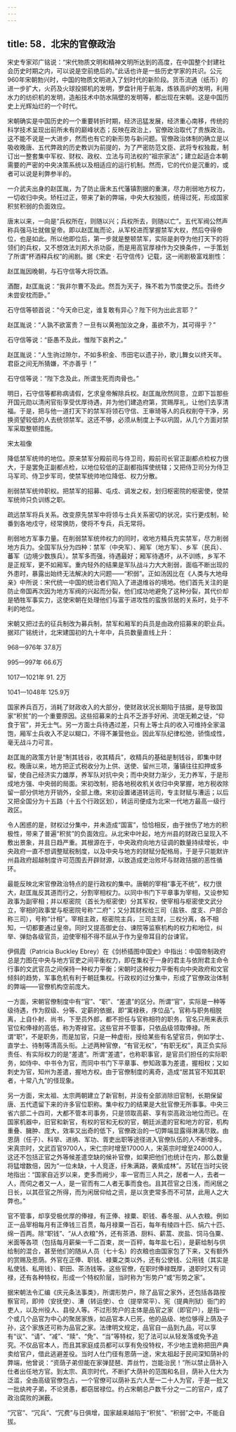 ```yaml
---
---
---
```

title: 58．北宋的官僚政治
---




宋史专家邓广铭说：“宋代物质文明和精神文明所达到的高度，在中国整个封建社会历史时期之内，可以说是空前绝后的。”此话也许是一些历史学家的共识。公元960年宋朝勃兴时，中国的物质文明进入了划时代的新阶段。货币流通（纸币）的进一步扩大，火药及火球投掷机的发明，罗盘针用于航海，炼铁高炉的发明，利用水力的纺织机的发明，造船技术中防水隔壁的发明等，都出现在宋朝。这是中国历史上光辉灿烂的一个时代。

宋朝确实是中国历史的一个重要转折时期，经济迅猛发展，经济重心南移，传统的科学技术呈现出前所未有的巅峰状态；反映在政治上，官僚政治取代了贵族政治。这不能不说是一大进步，然而也有它的新形势与新问题。官僚政治体制的确立是以吸收晚唐、五代弊政的历史教训为前提的，为了严密防范文臣、武将专权独裁，制订出一整套集中军权、财权、政权、立法与司法权的“祖宗家法”；建立起适合本朝需要的严密的中央决策系统以及相适应的运行机制。然而，它的代价是沉重的，或者可以说是利弊参半的。

一介武夫出身的赵匡胤，为了防止唐末五代藩镇割据的重演，尽力削弱地方权力，一切收归中央。矫枉过正，带来了新的弊端，中央大权独揽，统得过死，形成国家积贫积弱的负面效应。

唐末以来，一向是“兵权所在，则随以兴；兵权所去，则随以亡”。五代军阀公然声称兵强马壮就做皇帝。即以赵匡胤而论，从军校进而掌握禁军大权，然后夺得帝位，也是如此。所以他即位后，第一步就是整顿禁军，实际是剥夺为他打天下的将领们的兵权，又不想效法刘邦大杀功臣，而是用高官厚禄作为交换条件，一手策划了所谓“杯酒释兵权”的闹剧。据《宋史 · 石守信传》记载，这一闹剧极富戏剧性：

赵匡胤因晚朝，与石守信等大将饮酒。

酒酣，赵匡胤说：“我非尔曹不及此。然吾为天子，殊不若为节度使之乐。吾终夕未尝安枕而卧。”

石守信等顿首说：“今天命已定，谁复敢有异心？陛下何为出此言耶？”

赵匡胤说：“人孰不欲富贵？一旦有以黄袍加汝之身，虽欲不为，其可得乎？”

石守信等说：“臣愚不及此，惟陛下哀矜之。”

赵匡胤说：“人生驹过隙尔，不如多积金、市田宅以遗子孙，歌儿舞女以终天年。君臣之间无所猜嫌，不亦善乎！”

石守信等说：“陛下念及此，所谓生死而肉骨也。”

明日，石守信等都称病请假，乞求皇帝解除兵权。赵匡胤欣然同意，立即下旨那些开国元勋以清闲官衔享受优厚待遇，并为他们建造府第，赏赐厚礼，让他们去享清福。于是，把与他一道打天下的禁军将领石守信、王审琦等人的兵权削夺干净，另换资望较低的人去统领禁军。这还不够，必须从制度上予以巩固，从几个方面对禁军采取整顿措施。



宋太祖像



降低禁军统帅的地位。原来禁军分殿前司与侍卫司，殿前司长官正副都点检权力很大，于是罢免正副都点检，以地位较低的正副都指挥使统辖；又把侍卫司分为侍卫马军司、侍卫步军司，使禁军统帅地位降低、权力分散。

削弱禁军统帅职权。把禁军的招募、屯戍、调发之权，划归枢密院的枢密使，使禁军统帅只负训练之职。

疏远禁军将兵关系。改变原先禁军中将领与士兵关系密切的状况，实行更戍制，轮番到各地戍守，经常换防，使将不专兵，兵无常将。

削弱地方军事力量。在削弱禁军统帅权力的同时，收地方精兵充实禁军，尽力削弱地方兵力。全国军队分为四种：禁军（中央军）、厢军（地方军）、乡军（民兵）、蕃军（边境少数族兵）。禁军多而强，待遇最好；厢军待遇坏，从不训练，乡军不是正规军，更不如厢军。重内轻外的结果是军队战斗力大大削弱，面临不断出现的外患时，暴露出始终无法解决的大问题——“积弱”。正如汤因比在《人类与大地母亲》中所说：宋代统一中国的统治者们陷入了进退维谷的境地。他们首先关注的是防止帝国再次因为地方军阀的兴起而分裂，他们成功地避免了这种分裂，其代价却是牺牲军事实力，这使宋朝在处理他们与富于进攻性的蛮族邻居的关系时，处于不利的地位。

宋朝又把过去的征兵制改为募兵制，禁军和厢军的兵员是由政府招募来的职业兵。据邓广铭统计，北宋建国初的九十年中，兵员数量直线上升：


968—976年 37.8万

995—997年 66.6万

1017—1021年 91. 2万

1041—1048年 125.9万



国家养兵百万，消耗了财政收入的大部分，使财政状况长期陷于拮据，是导致国家“积贫”的一个重要原因。这些招募来的士兵不乏游手好闲、流氓无赖之徒，“仰食于官”，并无士气。另一方面士兵待遇过差，只有上等士兵的收入可维持全家温饱，厢军士兵收入不足以糊口，不得不兼营他业。因此军队纪律松弛，骄惰成性，毫无战斗力可言。

赵匡胤的政策方针是“制其钱谷，收其精兵”，收精兵的基础是制钱谷，即集中财权。晚唐以来，地方把正式税收分为上供、送使、留州三项，藩镇往往扣押或多留，使自己经济实力雄厚，养军队对抗中央；而中央财力渐少，无力养军，于是形成地方强、中央弱的局面。宋初改制，把各地税收机关收归中央掌握，地方税收除留一部分供地方开销外，全部上缴。宋初设置诸道转运司，专主财赋与漕运；以后又把全国分为十五路（十五个行政区划），转运司便成为北宋一代地方最高一级行政区。

令人困惑的是，财权过分集中，并未造成“国富”，恰恰相反，由于挫伤了地方的积极性，带来了普遍“积贫”的负面效应。从北宋中叶起，地方州县的财政已呈现入不敷出景象，并且日趋严重。其根源在于，中央政府向地方征调的数量持续增长，中央政府一直不想调整赋税制度，以及中央与地方的财赋分配格局，于是乎只能默许州县政府超越制度许可范围去开辟财源，以致造成吏治败坏与财政拮据的恶性循环。

最能反映北宋官僚政治特点的是行政权的集中。唐朝的宰相“事无不统”，权力很大，赵匡胤反其道而行之，分割宰相权力。以同中书门下平章事为宰相，又设参知政事为副宰相；并以枢密院（首长为枢密使）分其军权，使宰相与枢密使文武分立，宰相的政事堂与枢密院号称“二府”；又分其财权给三司（盐铁、度支、户部合称三司），号称“计相”。宰相主政，枢密院主兵，三司主财，三权分离，各不相知，一切都要通过皇帝。同时又提高御史台、谏院等监察机构的权力和地位，纠举、弹劾各级官员，迫使宰相不得不屈从于作为皇帝耳目的台谏官。

伊佩霞（Patricia Buckley Ebrey）在《剑桥插图中国史》中指出：中国帝制政府总是力图在中央与地方官吏之间平衡权力，即在集权于一身的君主与依附君主命令行事的文武官员之间保持一种权力平衡；宋朝时这种权力平衡有向中央政府和文官倾斜的趋势，军事危机有利于朝廷集权。行政权的过分集中，形成了官僚政治体制的弊端——官僚机构空前庞大。

一方面，宋朝官僚制度中有“官”、“职”、“差遣”的区分。所谓“官”，实际是一种等级待遇，作为叙级、分等、定薪的依据，即“寓禄秩，序位品”。官称与职务相脱离，上自仆射、尚书，下至员外郎，都不担任与官称相符的职务，官名只用来表示官位和俸禄的高低，称为寄禄官。这些官并不管事，只依品级领取俸禄。所谓“职”，不是职务，而是加官，只是一种虚衔，授给某些有名望官员，例如学士、直学士、待制等清高头衔。上述两种官僚，“有官无权”，“有职无权”，真正负实际责任、有实际权力的是“差遣”。所谓“差遣”，也称职事官，是官员们担任的实际职务，如侍中、中书令为官，而同中书门下平章事、参知政事为差遣，握相权；又如刺史为官，知州为差遣，握地方权。由于官僚制度的离奇，造成“居其官不知其职者，十常八九”的怪现象。

另一方面，宋太祖、太宗两朝建立了新官制，并没有全部消除旧官制，长期保留唐、五代遗留下来的许多官位职称。集中权力的结果是大批官僚无所事事。中央三省六部二十四司，大都不管本司事务，只是领取高薪、享有崇高政治地位而已。在国家机器中，旧官和新官，有权的官和无权的官，朝廷派遣的官和地方的官，机构重叠、臃肿、庞大，效率又出奇的低下，官僚政治的一切弊端显露得淋漓尽致。由恩荫（任子）、科举、进纳、军功、胥吏出职等途径进入官僚队伍的人不断增多。宋真宗时，文武百官9700人，宋仁宗时增至17000人，宋英宗时增至24000人，这还不包括正官之外等候差遣空缺的候补官僚，如果把他们也统计在内，那么数量将猛增数倍，因为“一位未缺，十人竞逐，纡朱满路，袭紫成林”。苏轼在当时尖锐地指出：“国家自近岁以来，吏多而阙少，率一官而三人共之，居者一人，去者一人，而伺之者又一人，是一官而有二人者无事而食也。且其莅官之日浅，而闲居之日长，以其莅官之所得，而为闲居仰给之资，是以贪吏常多而不可禁，此用人之大弊也。”

官不管事，却享受极优厚的俸禄，有正俸、禄粟、职钱、春冬服、从人衣粮。例如正一品宰相每月有正俸钱三百贯，每月禄粟一百石，每年有绫四十匹、绢六十匹、绵一百两。除“职钱”、“从人衣粮”外，还有茶酒、厨料、薪蒿、炭盐、饲马刍粟、米面等各项（包括每月薪柴一千二百束，炭一百秤，每年盐七石），是薪给制与供给制的混合，甚至他们的随从人员（七十名）的衣粮也由国家包了下来，又有额外的赏赐及恩荫。外官在正俸、职钱、禄粟之类以外，还有公使钱、公用钱（其实是私使钱、私用钱）、职田、茶汤钱等。这些官僚，在职时俸禄既厚，退职时又有词禄，还有各种特权，形成一个特权阶层，当时称为“形势户”或“形势之家”。

据宋朝法令汇编《庆元条法事类》，所谓形势户，除了品官之家外，还包括各路按察官司，即帅（安抚使）、漕（转运使）、仓（提举常平）、宪（提典刑狱）衙门的吏人，以及州役人、县役人等。不过形势户的主体是品官之家（即官户），是指一个或几个品官为中心的聚居家族，如品官本人已死，他的品级、地位够得上荫及子孙，这个家族还可称为品官之家。法律明文规定，品官自一品到九品，可以享有“议”、“请”、“减”、“赎”、“免”、“当”等特权，犯了法可以从轻发落或免予追究。不仅品官本人，而且其家庭成员都可以享有免役特权，不少地主诡称把田产典卖给官户，借此逃避差役。当时人仕门径有恩荫一途，宋太祖起于民间深知荫补的弊端，他曾说：“资荫子弟但能在家弹琵琶、弄丝竹，岂能治民！”所以禁止荫补入仕者出任地方官。到太宗、真宗时代，不断扩大荫补的范围和名目，荫补入仕大为泛滥，全由高级官僚包占，一个官僚可以荫补五六人至一二十人为官，于是一批又一批纨袴子弟，不论贤愚，都窃居禄位。约占宋朝总户数千分之一二的官户，成了政治腐败的渊薮。

“冗官”、“冗兵”、“冗费”与日俱增，国家越来越陷于“积贫”、“积弱”之中，不能自拔。